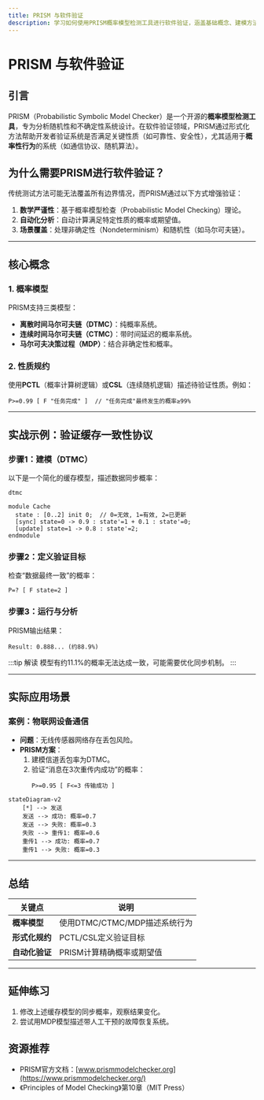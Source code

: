 ```yaml
---
title: PRISM 与软件验证
description: 学习如何使用PRISM概率模型检测工具进行软件验证，涵盖基础概念、建模方法和实际案例分析。
---
```


# PRISM 与软件验证

## 引言

PRISM（Probabilistic Symbolic Model Checker）是一个开源的**概率模型检测工具**，专为分析随机性和不确定性系统设计。在软件验证领域，PRISM通过形式化方法帮助开发者验证系统是否满足关键性质（如可靠性、安全性），尤其适用于**概率性行为**的系统（如通信协议、随机算法）。

## 为什么需要PRISM进行软件验证？

传统测试方法可能无法覆盖所有边界情况，而PRISM通过以下方式增强验证：
1. **数学严谨性**：基于概率模型检查（Probabilistic Model Checking）理论。
2. **自动化分析**：自动计算满足特定性质的概率或期望值。
3. **场景覆盖**：处理非确定性（Nondeterminism）和随机性（如马尔可夫链）。

---

## 核心概念

### 1. 概率模型
PRISM支持三类模型：
- **离散时间马尔可夫链（DTMC）**：纯概率系统。
- **连续时间马尔可夫链（CTMC）**：带时间延迟的概率系统。
- **马尔可夫决策过程（MDP）**：结合非确定性和概率。

### 2. 性质规约
使用**PCTL**（概率计算树逻辑）或**CSL**（连续随机逻辑）描述待验证性质。例如：
```prism
P>=0.99 [ F "任务完成" ]  // "任务完成"最终发生的概率≥99%
```

---

## 实战示例：验证缓存一致性协议

### 步骤1：建模（DTMC）
以下是一个简化的缓存模型，描述数据同步概率：
```prism
dtmc

module Cache
  state : [0..2] init 0;  // 0=无效, 1=有效, 2=已更新
  [sync] state=0 -> 0.9 : state'=1 + 0.1 : state'=0;
  [update] state=1 -> 0.8 : state'=2;
endmodule
```

### 步骤2：定义验证目标
检查“数据最终一致”的概率：
```prism
P=? [ F state=2 ]
```

### 步骤3：运行与分析
PRISM输出结果：
```plaintext
Result: 0.888... (约88.9%)
```

:::tip 解读
模型有约11.1%的概率无法达成一致，可能需要优化同步机制。
:::

---

## 实际应用场景

### 案例：物联网设备通信
- **问题**：无线传感器网络存在丢包风险。
- **PRISM方案**：
  1. 建模信道丢包率为DTMC。
  2. 验证“消息在3次重传内成功”的概率：
     ```prism
     P>=0.95 [ F<=3 传输成功 ]
     ```

```mermaid
stateDiagram-v2
    [*] --> 发送
    发送 --> 成功: 概率=0.7
    发送 --> 失败: 概率=0.3
    失败 --> 重传1: 概率=0.6
    重传1 --> 成功: 概率=0.7
    重传1 --> 失败: 概率=0.3
```

---

## 总结

| 关键点                  | 说明                          |
|-------------------------|-----------------------------|
| **概率模型**            | 使用DTMC/CTMC/MDP描述系统行为 |
| **形式化规约**          | PCTL/CSL定义验证目标         |
| **自动化验证**          | PRISM计算精确概率或期望值    |

---

## 延伸练习
1. 修改上述缓存模型的同步概率，观察结果变化。
2. 尝试用MDP模型描述带人工干预的故障恢复系统。

## 资源推荐
- PRISM官方文档：[www.prismmodelchecker.org](https://www.prismmodelchecker.org/)
- 《Principles of Model Checking》第10章（MIT Press）